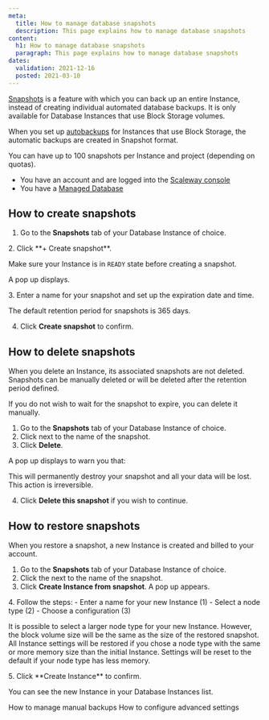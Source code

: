 ```yaml
---
meta:
  title: How to manage database snapshots
  description: This page explains how to manage database snapshots
content:
  h1: How to manage database snapshots
  paragraph: This page explains how to manage database snapshots
dates:
  validation: 2021-12-16
  posted: 2021-03-10
---
```


[Snapshots](/storage/database/how-to/manage-snapshots/) is a feature with which you can back up an entire Instance, instead of creating individual automated database backups. It is only available for Database Instances that use Block Storage volumes. 

When you set up [autobackups](/storage/database/how-to/enable-autobackup/) for Instances that use Block Storage, the automatic backups are created in Snapshot format. 

You can have up to 100 snapshots per Instance and project (depending on quotas).

<Message type="requirement">

- You have an account and are logged into the [Scaleway console](https://console.scaleway.com)
- You have a [Managed Database](/storage/database/concepts/#managed-database/)

</Message>


## How to create snapshots

1. Go to the **Snapshots** tab of your Database Instance of choice.
  <Lightbox src="scaleway-snapshots-tab.webp" alt="" />
2. Click **+ Create snapshot**.
  <Message type="important">

  Make sure your Instance is in `READY` state before creating a snapshot.

  </Message>

  A pop up displays.

  <Lightbox src="scaleway-create-snapshot.webp" alt="" />
3. Enter a name for your snapshot and set up the expiration date and time.
  <Message type="note">

  The default retention period for snapshots is 365 days. 

  </Message>

4. Click **Create snapshot** to confirm. 

## How to delete snapshots

When you delete an Instance, its associated snapshots are not deleted. Snapshots can be manually deleted or will be deleted after the retention period defined.

If you do not wish to wait for the snapshot to expire, you can delete it manually. 

1. Go to the **Snapshots** tab of your Database Instance of choice.
2. Click <Icon name="more" /> next to the name of the snapshot. 
3. Click **Delete**.
  <Lightbox src="scaleway-delete-snapshot.webp" alt="" />

  A pop up displays to warn you that:

  <Message type="important">

  This will permanently destroy your snapshot and all your data will be lost. This action is irreversible.

  </Message>

4. Click **Delete this snapshot** if you wish to continue.
  <Lightbox src="scaleway-delete-snapshot-pop-up.webp" alt="" />

## How to restore snapshots

When you restore a snapshot, a new Instance is created and billed to your account.

1. Go to the **Snapshots** tab of your Database Instance of choice.
2. Click the <Icon name="more" /> next to the name of the snapshot.  
3. Click **Create Instance from snapshot**. A pop up appears.
  <Lightbox src="scaleway-create-instance-pop-up.webp" alt="" />
4. Follow the steps: 
    - Enter a name for your new Instance (1)
    - Select a node type (2) 
    - Choose a configuration (3)

  <Message type="important">

  It is possible to select a larger node type for your new Instance. However, the block volume size will be the same as the size of the restored snapshot. All Instance settings will be restored if you chose a node type with the same or more memory size than the initial Instance. Settings will be reset to the default if your node type has less memory.

  </Message>
5. Click **Create Instance** to confirm. 

You can see the new Instance in your Database Instances list.

<Navigation title="See Also">
  <PreviousButton to="/storage/database/how-to/manage-manual-backups/">How to manage manual backups</PreviousButton>
  <NextButton to="/storage/database/how-to/configure-advanced-settings/">How to configure advanced settings</NextButton>
</Navigation>
